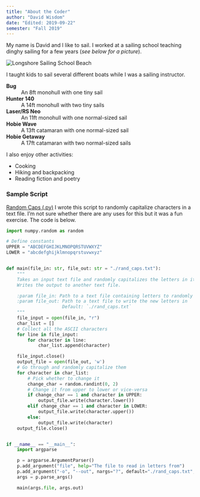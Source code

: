 ```yaml
---
title: "About the Coder"
author: "David Wisdom"
date: "Edited: 2019-09-22"
semester: "Fall 2019"
---
```

My name is David and I like to sail. I worked at a sailing school teaching dinghy sailing for a few years (*see below for a picture*).

![](https://danwoog.files.wordpress.com/2017/07/pic-longshore-sailing-school-amy-saperstein1.jpg 'Longshore Sailing School Beach')

I taught kids to sail several different boats while I was a sailing instructor.

**Bug**
:    An 8ft monohull with one tiny sail

**Hunter 140**
:    A 14ft monohull with two tiny sails

**Laser/RS Neo**
:    An 11ft monohull with one normal-sized sail

**Hobie Wave**
:    A 13ft catamaran with one normal-sized sail

**Hobie Getaway**
:    A 17ft catamaran with two normal-sized sails  

I also enjoy other activities:

* Cooking
* Hiking and backpacking
* Reading fiction and poetry


### Sample Script
[Random Caps (.py)](scripts/random_caps.py)
I wrote this script to randomly capitalize characters in a text file. I'm not
sure whether there are any uses for this but it was a fun exercise. The code
is below.

```python
import numpy.random as random

# Define constants
UPPER = "ABCDEFGHIJKLMNOPQRSTUVWXYZ"
LOWER = "abcdefghijklmnopqrstuvwxyz"


def main(file_in: str, file_out: str = "./rand_caps.txt"):
    """
    Takes an input text file and randomly capitalizes the letters in it.
    Writes the output to another text file.

    :param file_in: Path to a text file containing letters to randomly capitalize
    :param file_out: Path to a text file to write the new letters in
                     Default: `./rand_caps.txt`
    """
    file_input = open(file_in, "r")
    char_list = []
    # Collect all the ASCII characters
    for line in file_input:
        for character in line:
            char_list.append(character)

    file_input.close()
    output_file = open(file_out, 'w')
    # Go through and randomly capitalize them
    for character in char_list:
        # Pick whether to change it
        change_char = random.randint(0, 2)
        # Change it from upper to lower or vice-versa
        if change_char == 1 and character in UPPER:
            output_file.write(character.lower())
        elif change_char == 1 and character in LOWER:
            output_file.write(character.upper())
        else:
            output_file.write(character)
    output_file.close()


if __name__ == "__main__":
    import argparse

    p = argparse.ArgumentParser()
    p.add_argument("file", help="The file to read in letters from")
    p.add_argument("-o", "--out", nargs="?", default="./rand_caps.txt", help="Path to a file to hold the output")
    args = p.parse_args()

    main(args.file, args.out)
```

